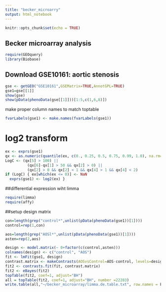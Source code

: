 ```yaml
---
title: "becker_microarry"
output: html_notebook
---
```


```r
knitr::opts_chunk$set(echo = TRUE)
```

## Becker microarray analysis

```r
require(GEOquery)
library(Biobase)
```

## Download GSE10161: aortic stenosis

```r
gse <- getGEO("GSE10161",GSEMatrix=TRUE,AnnotGPL=TRUE)
gse1=gse[[1]]
show(gse)
show(pData(phenoData(gse[[1]]))[1:5,c(1,6,8)])

```
make proper column names to match toptable 

```r
fvarLabels(gse1) <- make.names(fvarLabels(gse1))

```
# log2 transform
```r
ex <- exprs(gse1)
qx <- as.numeric(quantile(ex, c(0., 0.25, 0.5, 0.75, 0.99, 1.0), na.rm=T))
LogC <- (qx[5] > 100) ||
          (qx[6]-qx[1] > 50 && qx[2] > 0) ||
          (qx[2] > 0 && qx[2] < 1 && qx[4] > 1 && qx[4] < 2)
if (LogC) { ex[which(ex <= 0)] <- NaN
  exprs(gse1) <- log2(ex) }
```



##differential expression wiht limma


```r
require(limma)
require(affy)
```

##setup design matrix

```r
con=length(grep("control*",unlist(pData(phenoData(gse1))[1])))
control=rep(1,con)

aos=length(grep("AOSl*",unlist(pData(phenoData(gse1))[1])))
asten=rep(2,aos)

design <- model.matrix(~ 0+factor(c(control,asten)))
colnames(design) <- c("control", "AOS")
fit <- lmFit(gse1, design)
contrast.matrix <- makeContrasts(AOSvsControl=AOS-control, levels=design)
fit2 <- contrasts.fit(fit, contrast.matrix)
fit2 <- eBayes(fit2)
topTable(fit2, coef=1, adjust="BH")
all = topTable(fit2, coef=1, adjust="BH", number =22283)
write.table(all,"~/becker_microarray/limma.de.table.txt", row.names = F, col.names = T, quote = F, sep = '\t')

```

